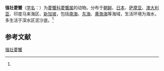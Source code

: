{{Speciesbox
| name = 强壮菱蟹
| status = 
| status_system = 
| image = Specimen of Parthenope validus.JPG
| genus = Parthenope
| species = validus
| authority = (de Haan, 1839)<ref name='id11589'>{{cite web| url =http://www.bioinfo.cn/db05/BjdwSpecies.php?action=view&id=11589| title =强壮菱蟹| work =《中国动物物种编目数据库》| publisher =中国科学院微生物研究所| author =中国科学院动物研究所| accessdate =2009-04-28| deadurl =yes| archiveurl =https://web.archive.org/web/20160305040455/http://www.bioinfo.cn/db05/BjdwSpecies.php?action=view&id=11589| archivedate =2016-03-05}}</ref>
}}

'''强壮菱蟹'''（[[学名|学名]]：{{lang|la|''Parthenope validus''}}）为[[菱蟹科|菱蟹科]][[菱蟹属|菱蟹属]]的动物。分布于[[朝鲜|朝鲜]]、[[日本|日本]]、[[萨摩亚|萨摩亚]]、[[澳大利亚|澳大利亚]]、印度马来海区、[[新加坡|新加坡]]，包括[[南海|南海]]、[[东海|东海]]、[[黄海|黄]][[渤海|渤海]]等海域，生活环境为海水，多生活于深水区泥沙底。<ref name='id11589'/>

== 参考文献 ==
{{reflist}}

{{Wikispecies|Parthenope validus}}
{{Taxonbar|from=Q11069371}}

[[Category:菱蟹属|强壮菱蟹]]


{{螃蟹小作品}}